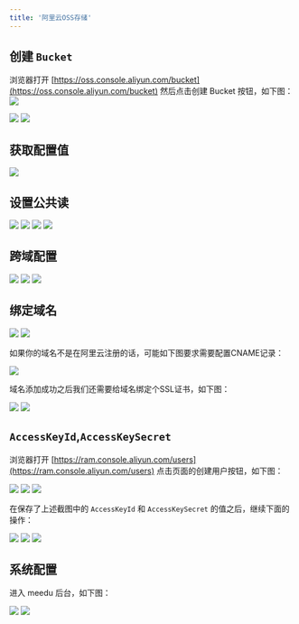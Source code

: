 ```yaml
---
title: '阿里云OSS存储'
---
```


## 创建 `Bucket`

浏览器打开 [https://oss.console.aliyun.com/bucket](https://oss.console.aliyun.com/bucket) 然后点击创建 Bucket 按钮，如下图：
<img src="https://minio.meedu.vip/meedu-faq/images/20241211/qUCOOIHQC8UGL01b.webp" />

<img src="https://minio.meedu.vip/meedu-faq/images/20241211/ZBNNDL7QRm03wcA5.webp" />

<img src="https://minio.meedu.vip/meedu-faq/images/20241211/tTBiOUqssx8rE2po.webp" />

## 获取配置值

<img src="https://minio.meedu.vip/meedu-faq/images/20241211/4Qz1o4Ru7tXMJ6wr.webp" />

## 设置公共读

<img src="https://minio.meedu.vip/meedu-faq/images/20241211/1DPmEr7u9KoKcgto.webp" />

<img src="https://minio.meedu.vip/meedu-faq/images/20241211/39whAEsliseOQZG3.webp" />

<img src="https://minio.meedu.vip/meedu-faq/images/20241211/CFrH4VJPh3pJEOVQ.webp" />

<img src="https://minio.meedu.vip/meedu-faq/images/20241211/1LIQx56XR4b3blz0.webp" />

## 跨域配置

<img src="https://minio.meedu.vip/meedu-faq/images/20241211/yLfS4abUJI0dN2pZ.webp" />

<img src="https://minio.meedu.vip/meedu-faq/images/20241211/HBUwEpjRdXkem2vR.webp" />

<img src="https://minio.meedu.vip/meedu-faq/images/20241211/pWvKphixokK8DPhh.webp" />

## 绑定域名

<img src="https://minio.meedu.vip/meedu-faq/images/20241211/LV5aw5rMhL8aL2W0.webp" />

<img src="https://minio.meedu.vip/meedu-faq/images/20241211/Aui2AtvZ0WFdB9QB.webp" />

如果你的域名不是在阿里云注册的话，可能如下图要求需要配置CNAME记录：

<img src="https://minio.meedu.vip/meedu-faq/images/20241211/BZFa8sghz5qKBdAc.webp" />

域名添加成功之后我们还需要给域名绑定个SSL证书，如下图：

<img src="https://minio.meedu.vip/meedu-faq/images/20241211/Jf4qJlhygVaDYcWb.webp" />

<img src="https://minio.meedu.vip/meedu-faq/images/20241211/o5u5jiCYkngcJB8G.webp" />

## `AccessKeyId`,`AccessKeySecret`

浏览器打开 [https://ram.console.aliyun.com/users](https://ram.console.aliyun.com/users) 点击页面的创建用户按钮，如下图：

<img src="https://minio.meedu.vip/meedu-faq/images/20241211/ENMUK3zIuDrOa2Rc.webp" />

<img src="https://minio.meedu.vip/meedu-faq/images/20241211/GoKGkGB8ouwsiqwR.webp" />

<img src="https://minio.meedu.vip/meedu-faq/images/20241211/qz8rL7ifjwZOkOhT.webp" />

在保存了上述截图中的 `AccessKeyId` 和 `AccessKeySecret` 的值之后，继续下面的操作：

<img src="https://minio.meedu.vip/meedu-faq/images/20241211/oPQri6ONesHqtglo.webp" />

<img src="https://minio.meedu.vip/meedu-faq/images/20241211/xOKypM9bW7xD3jxa.webp" />

<img src="https://minio.meedu.vip/meedu-faq/images/20241211/6xTcQVs7ggHO8QZn.webp" />

## 系统配置

进入 meedu 后台，如下图：

<img src="https://minio.meedu.vip/meedu-faq/images/20241211/vnVcoEgAACzTZcLv.webp" />

<img src="https://minio.meedu.vip/meedu-faq/images/20241211/xcklz45Gy1x7krPG.webp" />